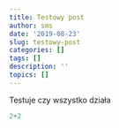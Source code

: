 ```yaml
---
title: Testowy post
author: sms
date: '2019-08-23'
slug: testowy-post
categories: []
tags: []
description: ''
topics: []
---
```

Testuje czy wszystko działa

```r
2+2
```

